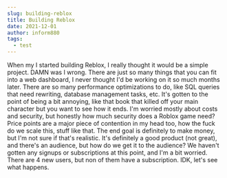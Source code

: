 ```yaml
---
slug: building-reblox
title: Building Reblox
date: 2021-12-01
author: inform880
tags:
  - test
---
```

When my I started building Reblox, I really thought it would be a simple project. DAMN was I wrong. There are just so many things that you can fit into a web dashboard, I never thought I'd be working on it so much months later. There are so many performance optimizations to do, like SQL queries that need rewriting, database management tasks, etc. It's gotten to the point of being a bit annoying, like that book that killed off your main character but you want to see how it ends. I'm worried mostly about costs and security, but honestly how much security does a Roblox game need? Price points are a major piece of contention in my head too, how the fuck do we scale this, stuff like that. The end goal is definitely to make money, but I'm not sure if that's realistic. It's definitely a good product (not great), and there's an audience, but how do we get it to the audience? We haven't gotten any signups or subscriptions at this point, and I'm a bit worried. There are 4 new users, but non of them have a subscription. IDK, let's see what happens.